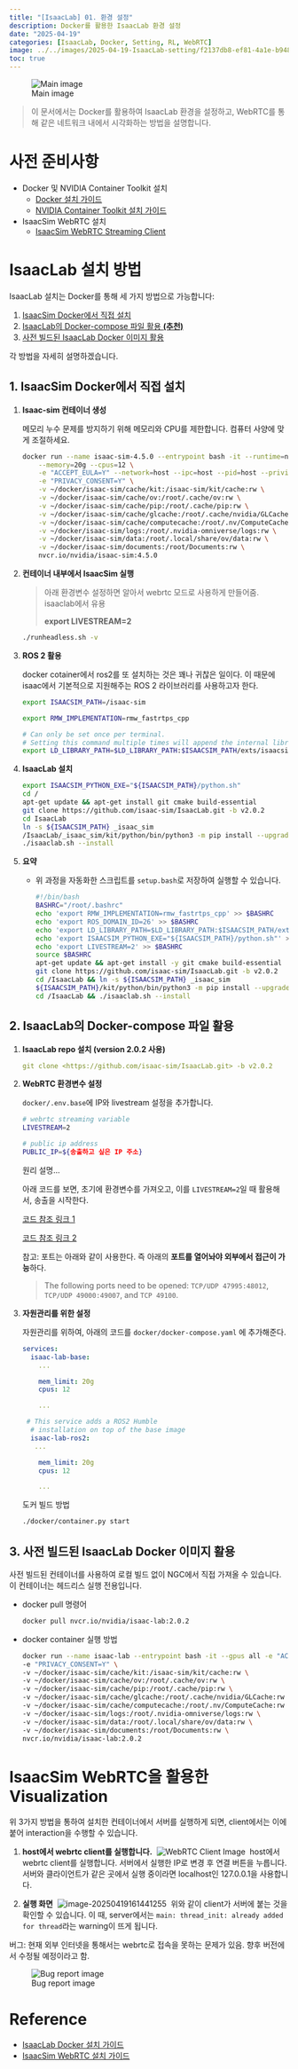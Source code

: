 ```yaml
---
title: "[IsaacLab] 01. 환경 설정"
description: Docker를 활용한 IsaacLab 환경 설정
date: "2025-04-19"
categories: [IsaacLab, Docker, Setting, RL, WebRTC]
image: ../../images/2025-04-19-IsaacLab-setting/f2137db8-ef81-4a1e-b948-019c4b6040d8.jpeg
toc: true
---
```


![Main image](../../images/2025-04-19-IsaacLab-setting/f2137db8-ef81-4a1e-b948-019c4b6040d8.jpeg)

> 이 문서에서는 Docker를 활용하여 IsaacLab 환경을 설정하고, WebRTC를 통해 같은 네트워크 내에서 시각화하는 방법을 설명합니다.

# 사전 준비사항

- Docker 및 NVIDIA Container Toolkit 설치
  - [Docker 설치 가이드](https://docs.docker.com/engine/install/ubuntu/)
  - [NVIDIA Container Toolkit 설치 가이드](https://docs.nvidia.com/datacenter/cloud-native/container-toolkit/install-guide.html)
- IsaacSim WebRTC 설치
  - [IsaacSim WebRTC Streaming Client](https://docs.isaacsim.omniverse.nvidia.com/4.5.0/installation/download.html#latest-release)

# IsaacLab 설치 방법

IsaacLab 설치는 Docker를 통해 세 가지 방법으로 가능합니다:

1. [IsaacSim Docker에서 직접 설치](#1-isaacsim-docker에서-직접-설치)
2. [IsaacLab의 Docker-compose 파일 활용 **(추천)**](#2-isaaclab의-docker-compose-파일-활용)
3. [사전 빌드된 IsaacLab Docker 이미지 활용](#3-사전-빌드된-isaaclab-docker-이미지-활용)

각 방법을 자세히 설명하겠습니다.

## 1. IsaacSim Docker에서 직접 설치

1. **Isaac-sim 컨테이너 생성**

   메모리 누수 문제를 방지하기 위해 메모리와 CPU를 제한합니다. 컴퓨터 사양에 맞게 조절하세요.

    ```bash
    docker run --name isaac-sim-4.5.0 --entrypoint bash -it --runtime=nvidia --gpus all \
        --memory=20g --cpus=12 \
        -e "ACCEPT_EULA=Y" --network=host --ipc=host --pid=host --privileged -e DISPLAY=$DISPLAY  \
        -e "PRIVACY_CONSENT=Y" \
        -v ~/docker/isaac-sim/cache/kit:/isaac-sim/kit/cache:rw \
        -v ~/docker/isaac-sim/cache/ov:/root/.cache/ov:rw \
        -v ~/docker/isaac-sim/cache/pip:/root/.cache/pip:rw \
        -v ~/docker/isaac-sim/cache/glcache:/root/.cache/nvidia/GLCache:rw \
        -v ~/docker/isaac-sim/cache/computecache:/root/.nv/ComputeCache:rw \
        -v ~/docker/isaac-sim/logs:/root/.nvidia-omniverse/logs:rw \
        -v ~/docker/isaac-sim/data:/root/.local/share/ov/data:rw \
        -v ~/docker/isaac-sim/documents:/root/Documents:rw \
        nvcr.io/nvidia/isaac-sim:4.5.0
    ```

2. **컨테이너 내부에서 IsaacSim 실행**

   > 아래 환경변수 설정하면 알아서 webrtc 모드로 사용하게 만들어줌. isaaclab에서 유용
   >
   > **export LIVESTREAM=2**

   ```bash
   ./runheadless.sh -v
   ```

3. **ROS 2 활용**

   docker cotainer에서 ros2를 또 설치하는 것은 꽤나 귀찮은 일이다. 이 때문에 isaac에서 기본적으로 지원해주는 ROS 2 라이브러리를 사용하고자 한다.

   ```bash
   export ISAACSIM_PATH=/isaac-sim
   
   export RMW_IMPLEMENTATION=rmw_fastrtps_cpp
   
   # Can only be set once per terminal.
   # Setting this command multiple times will append the internal library path again potentially leading to conflicts
   export LD_LIBRARY_PATH=$LD_LIBRARY_PATH:$ISAACSIM_PATH/exts/isaacsim.ros2.bridge/humble/lib
   ```

4. **IsaacLab 설치**

   ```bash
   export ISAACSIM_PYTHON_EXE="${ISAACSIM_PATH}/python.sh"
   cd /
   apt-get update && apt-get install git cmake build-essential
   git clone https://github.com/isaac-sim/IsaacLab.git -b v2.0.2
   cd IsaacLab
   ln -s ${ISAACSIM_PATH} _isaac_sim
   /IsaacLab/_isaac_sim/kit/python/bin/python3 -m pip install --upgrade pip
   ./isaaclab.sh --install
   ```

5. **요약**
   - 위 과정을 자동화한 스크립트를 `setup.bash`로 저장하여 실행할 수 있습니다.

        ```bash
        #!/bin/bash
        BASHRC="/root/.bashrc"
        echo 'export RMW_IMPLEMENTATION=rmw_fastrtps_cpp' >> $BASHRC
        echo 'export ROS_DOMAIN_ID=26' >> $BASHRC
        echo 'export LD_LIBRARY_PATH=$LD_LIBRARY_PATH:$ISAACSIM_PATH/exts/isaacsim.ros2.bridge/humble/lib' >> $BASHRC
        echo 'export ISAACSIM_PYTHON_EXE="${ISAACSIM_PATH}/python.sh"' >> $BASHRC
        echo 'export LIVESTREAM=2' >> $BASHRC
        source $BASHRC
        apt-get update && apt-get install -y git cmake build-essential
        git clone https://github.com/isaac-sim/IsaacLab.git -b v2.0.2
        cd /IsaacLab && ln -s ${ISAACSIM_PATH} _isaac_sim
        ${ISAACSIM_PATH}/kit/python/bin/python3 -m pip install --upgrade pip
        cd /IsaacLab && ./isaaclab.sh --install
        ```

## 2. IsaacLab의 Docker-compose 파일 활용

1. **IsaacLab repo 설치 (version 2.0.2 사용)**

   ```yaml
   git clone <https://github.com/isaac-sim/IsaacLab.git> -b v2.0.2
   ```

2. **WebRTC 환경변수 설정**

   `docker/.env.base`에 IP와 livestream 설정을 추가합니다.

   ```bash
   # webrtc streaming variable
   LIVESTREAM=2
   
   # public ip address
   PUBLIC_IP=${송출하고 싶은 IP 주소}
   ```

   원리 설명…

   아래 코드를 보면, 초기에 환경변수를 가져오고, 이를 `LIVESTREAM=2`일 때 활용해서, 송출을 시작한다.

   [코드 참조 링크 1](https://github.com/isaac-sim/IsaacLab/blob/b5fa0eb031a2413c182eeb54fa3a9295e8fd867c/source/isaaclab/isaaclab/app/app_launcher.py#L578)

   [코드 참조 링크 2](https://github.com/isaac-sim/IsaacLab/blob/b5fa0eb031a2413c182eeb54fa3a9295e8fd867c/source/isaaclab/isaaclab/app/app_launcher.py#L598)

   참고: 포트는 아래와 같이 사용한다. 즉 아래의 **포트를 열어놔야 외부에서 접근이 가능**하다.

   > The following ports need to be opened: `TCP/UDP 47995:48012`, `TCP/UDP 49000:49007`, and `TCP 49100`.


3. **자원관리를 위한 설정**

   자원관리를 위하여, 아래의 코드를 `docker/docker-compose.yaml`  에 추가해준다.

   ```yaml
   services:
     isaac-lab-base:    
       ...
       
       mem_limit: 20g
       cpus: 12
       
       ...
       
   	# This service adds a ROS2 Humble
     # installation on top of the base image
     isaac-lab-ros2:
   	  ...
     
       mem_limit: 20g
       cpus: 12
       
       ...
   ```

   도커 빌드 방법

    ```bash
    ./docker/container.py start
    ```

## 3. 사전 빌드된 IsaacLab Docker 이미지 활용

사전 빌드된 컨테이너를 사용하여 로컬 빌드 없이 NGC에서 직접 가져올 수 있습니다. 이 컨테이너는 헤드리스 실행 전용입니다.

- docker pull 명령어

    ```bash
    docker pull nvcr.io/nvidia/isaac-lab:2.0.2
    ```

- docker container 실행 방법

    ```bash
    docker run --name isaac-lab --entrypoint bash -it --gpus all -e "ACCEPT_EULA=Y" --rm --network=host \
    -e "PRIVACY_CONSENT=Y" \
    -v ~/docker/isaac-sim/cache/kit:/isaac-sim/kit/cache:rw \
    -v ~/docker/isaac-sim/cache/ov:/root/.cache/ov:rw \
    -v ~/docker/isaac-sim/cache/pip:/root/.cache/pip:rw \
    -v ~/docker/isaac-sim/cache/glcache:/root/.cache/nvidia/GLCache:rw \
    -v ~/docker/isaac-sim/cache/computecache:/root/.nv/ComputeCache:rw \
    -v ~/docker/isaac-sim/logs:/root/.nvidia-omniverse/logs:rw \
    -v ~/docker/isaac-sim/data:/root/.local/share/ov/data:rw \
    -v ~/docker/isaac-sim/documents:/root/Documents:rw \
    nvcr.io/nvidia/isaac-lab:2.0.2
    ```


# IsaacSim WebRTC을 활용한 Visualization

위 3가지 방법을 통하여 설치한 컨테이너에서 서버를 실행하게 되면, client에서는 이에 붙어 interaction을 수행할 수 있습니다.



1. **host에서 webrtc client를 실행합니다.**
​	![WebRTC Client Image](../../images/2025-04-19-IsaacLab-setting/image-20250419144440818.png)
​	host에서 webrtc client를 실행합니다. 서버에서 실행한 IP로 변경 후 연결 버튼을 누릅니다. 서버와 클라이언트가 같은 곳에서 실행 중이라면 localhost인 127.0.0.1을 사용합니다.


2. **실행 화면**
​	![image-20250419161441255](../../images/2025-04-19-IsaacLab-setting/image-20250419161441255.png)
​	위와 같이 client가 서버에 붙는 것을 확인할 수 있습니다. 이 때, server에서는 `main: thread_init: already added for thread`라는 warning이 뜨게 됩니다.



버그: 현재 외부 인터넷을 통해서는 webrtc로 접속을 못하는 문제가 있음. 향후 버전에서 수정될 예정이라고 함.

![Bug report image](../../images/2025-04-19-IsaacLab-setting/KakaoTalk_20250406_235845958.webp)




# Reference

- [IsaacLab Docker 설치 가이드](https://isaac-sim.github.io/IsaacLab/main/source/deployment/docker.html#docker-guide)
- [IsaacSim WebRTC 설치 가이드](https://docs.isaacsim.omniverse.nvidia.com/4.5.0/installation/download.html#isaac-sim-latest-release)